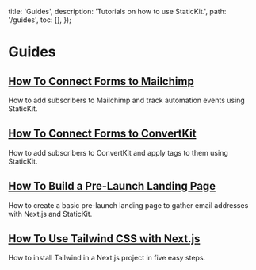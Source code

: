 
  title: 'Guides',
  description: 'Tutorials on how to use StaticKit.',
  path: '/guides',
  toc: [],
});

# Guides

<div className="md:flex">
  <div className="py-8 md:w-1/2 pr-8">
    <h2 className="pb-3 font-semibold text-2xl text-indigo-600 leading-snug tracking-snug">
      <a href="/guides/mailchimp">How To Connect Forms to Mailchimp</a>
    </h2>
    <p>How to add subscribers to Mailchimp and track automation events using StaticKit.</p>
  </div>

  <div className="py-8 md:w-1/2 pr-8">
    <h2 className="pb-3 font-semibold text-2xl text-indigo-600 leading-snug tracking-snug">
      <a href="/guides/convertkit">How To Connect Forms to ConvertKit</a>
    </h2>
    <p>How to add subscribers to ConvertKit and apply tags to them using StaticKit.</p>
  </div>
</div>

<div className="md:flex">
  <div className="py-8 md:w-1/2 pr-8">
    <h2 className="pb-3 font-semibold text-2xl text-indigo-600 leading-snug tracking-snug">
      <a href="/guides/next-landing-page">How To Build a Pre-Launch Landing Page</a>
    </h2>
    <p>How to create a basic pre-launch landing page to gather email addresses with Next.js and StaticKit.</p>
  </div>

  <div className="py-8 md:w-1/2 pr-8">
    <h2 className="pb-3 font-semibold text-2xl text-indigo-600 leading-snug tracking-snug">
      <a href="/guides/next-js-tailwind">How To Use Tailwind CSS with Next.js</a>
    </h2>
    <p>How to install Tailwind in a Next.js project in five easy steps.</p>
  </div>
</div>
